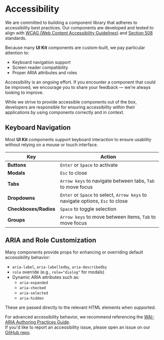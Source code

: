 
# Accessibility

We are committed to building a component library that adheres to accessibility best practices. Our components are developed and tested to align with [WCAG (Web Content Accessibility Guidelines)](https://www.w3.org/WAI/standards-guidelines/wcag/) and [Section 508](https://www.section508.gov/) standards.

Because many **UI Kit** components are custom-built, we pay particular attention to:

- Keyboard navigation support
- Screen reader compatibility
- Proper ARIA attributes and roles

Accessibility is an ongoing effort. If you encounter a component that could be improved, we encourage you to share your feedback — we’re always looking to improve.

<Callout type="warning">
  While we strive to provide accessible components out of the box, developers
  are responsible for ensuring accessibility within their applications by using
  components correctly and in context.
</Callout>

## Keyboard Navigation

Most **UI Kit** components support keyboard interaction to ensure usability without relying on a mouse or touch interface.

| Key                   | Action                                                                         |
| --------------------- | ------------------------------------------------------------------------------ |
| **Buttons**           | `Enter` or `Space` to activate                                                 |
| **Modals**            | `Esc` to close                                                                 |
| **Tabs**              | `Arrow keys` to navigate between tabs, `Tab` to move focus                     |
| **Dropdowns**         | `Enter` or `Space` to select, `Arrow keys` to navigate options, `Esc` to close |
| **Checkboxes/Radios** | `Space` to toggle selection                                                    |
| **Groups**            | `Arrow keys` to move between items, `Tab` to move focus                        |

## ARIA and Role Customization

Many components provide props for enhancing or overriding default accessibility behavior:

- `aria-label`, `aria-labelledby`, `aria-describedby`
- `role` override (e.g., `role="dialog"` for modals)
- Dynamic ARIA attributes such as:
  - `aria-expanded`
  - `aria-checked`
  - `aria-selected`
  - `aria-hidden`

These are passed directly to the relevant HTML elements when supported.

For advanced accessibility behavior, we recommend referencing the [WAI-ARIA Authoring Practices Guide](https://www.w3.org/WAI/ARIA/apg/).  
If you'd like to report an accessibility issue, please open an issue on our [GitHub repo](https://github.com/lumada-design/hv-uikit-react/issues).
